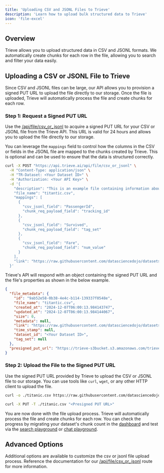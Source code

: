 ```yaml
---
title: 'Uploading CSV and JSONL Files to Trieve'
description: 'Learn how to upload bulk structured data to Trieve'
icon: 'file-excel'
---
```

## Overview

Trieve allows you to upload structured data in CSV and JSONL formats. We automatically create chunks for each row in the file, allowing you to search and filter your data easily.

## Uploading a CSV or JSONL File to Trieve

Since CSV and JSONL files can be large, our API allows you to provision a signed PUT URL to upload the file directly to our storage. Once the file is uploaded, Trieve will automatically process the file and create chunks for each row.

### Step 1: Request a Signed PUT URL

Use the [/api/file/csv_or_jsonl](/api-reference/file/create-presigned-url-for-csv-jsonl) to acquire a signed PUT URL for your CSV or JSONL file from the Trieve API. This URL is valid for 24 hours and allows you to upload the file directly to our storage.

You can leverage the `mappings` field to control how the columns in the CSV or fields in the JSONL file are mapped to the chunks created by Trieve. This is optional and can be used to ensure that the data is structured correctly.

```sh
curl -X POST "https://api.trieve.ai/api/file/csv_or_jsonl" \
  -H "Content-Type: application/json" \
  -H "TR-Dataset: <Your Dataset ID>" \
  -H "Authorization: <Your API Key>" \
  -d '{
    "description": "This is an example file containing information about titanic passengers.",
    "file_name": "titantic.csv",
    "mappings": [
      {
        "csv_jsonl_field": "PassengerId",
        "chunk_req_payload_field": "tracking_id"
      },
      {
        "csv_jsonl_field": "Survived",
        "chunk_req_payload_field": "tag_set"
      },
      {
        "csv_jsonl_field": "Fare",
        "chunk_req_payload_field": "num_value"
      }
    ],
    "link": "https://raw.githubusercontent.com/datasciencedojo/datasets/refs/heads/master/titanic.csv"
  }'
```

Trieve's API will respond with an object containing the signed PUT URL and the file's properties as shown in the below example.

```json
{
  "file_metadata": {
    "id": "9ab52e58-0b38-4e4c-b114-139337f0548e",
    "file_name": "titantic.csv",
    "created_at": "2024-12-07T06:00:13.984143747",
    "updated_at": "2024-12-07T06:00:13.984144067",
    "size": 0,
    "metadata": null,
    "link": "https://raw.githubusercontent.com/datasciencedojo/datasets/refs/heads/master/titanic.csv",
    "time_stamp": null,
    "dataset_id": "<Your Dataset ID>",
    "tag_set": null
  },
  "presigned_put_url": "https://trieve-s3bucket.s3.amazonaws.com/trieve-s3bucket/<id>"
}
```

### Step 2: Upload the File to the Signed PUT URL

Use the signed PUT URL provided by Trieve to upload the CSV or JSONL file to our storage. You can use tools like `curl`, `wget`, or any other HTTP client to upload the file.

```sh
curl -o ./titanic.csv https://raw.githubusercontent.com/datasciencedojo/datasets/refs/heads/master/titanic.csv

curl -X PUT -T ./titanic.csv "<Presigned PUT URL>"
```

You are now done with the file upload process. Trieve will automatically process the file and create chunks for each row. You can check the progress by migrating your dataset's chunk count in the [dashboard](https://dashboard.trieve.ai) and test via the [search playground](https://search.trieve.ai) or [chat playground](https://chat.trieve.ai).

## Advanced Options

Additional options are available to customize the csv or jsonl file upload process. Reference the documentation for our [/api/file/csv_or_jsonl](/api-reference/file/create-presigned-url-for-csv-jsonl) route for more information.
